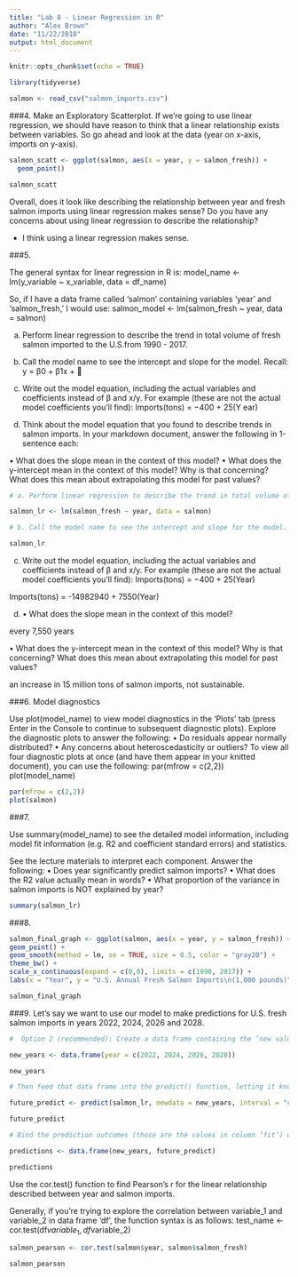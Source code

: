 ```yaml
---
title: "Lab 8 - Linear Regression in R"
author: "Alex Brown"
date: "11/22/2018"
output: html_document
---
```


```r
knitr::opts_chunk$set(echo = TRUE)
```

```r
library(tidyverse)

salmon <- read_csv("salmon_imports.csv")
```

###4. Make an Exploratory Scatterplot. If we’re going to use linear regression, we should have reason to think that a linear relationship exists between
variables. So go ahead and look at the data (year on x-axis, imports on y-axis).

```r
salmon_scatt <- ggplot(salmon, aes(x = year, y = salmon_fresh)) + 
  geom_point()

salmon_scatt
```

Overall, does it look like describing the relationship between
year and fresh salmon imports using linear regression makes sense? Do you have any concerns about using linear regression to describe the relationship?

- I think using a linear regression makes sense.

###5. 

The general syntax for linear regression in R is:
model_name <- lm(y_variable ~ x_variable, data = df_name)

So, if I have a data frame called ‘salmon’ containing variables ‘year’ and ‘salmon_fresh,’ I would use: salmon_model <- lm(salmon_fresh ~ year, data = salmon)

a. Perform linear regression to describe the trend in total volume of fresh salmon imported to the U.S.from 1990 - 2017.

b. Call the model name to see the intercept and slope for the model. Recall:
y = β0 + β1x + 

c. Write out the model equation, including the actual variables and coefficients instead of β and x/y. For example (these are not the actual model coefficients you’ll find): Imports(tons) = −400 + 25(Y ear)

d. Think about the model equation that you found to describe trends in salmon imports. In your markdown document, answer the following in 1-sentence each:

• What does the slope mean in the context of this model?
• What does the y-intercept mean in the context of this model? Why is that concerning? What does this mean about extrapolating this model for past values?
```r
# a. Perform linear regression to describe the trend in total volume of fresh salmon imported to the U.S.from 1990 - 2017.

salmon_lr <- lm(salmon_fresh ~ year, data = salmon)

# b. Call the model name to see the intercept and slope for the model. Recall:y = β0 + β1x + 

salmon_lr
```
c. Write out the model equation, including the actual variables and coefficients instead of β and x/y. For example (these are not the actual model coefficients you’ll find): Imports(tons) = −400 + 25(Year)

Imports(tons) = -14982940 + 7550(Year)

d. 
• What does the slope mean in the context of this model?

every 7,550 years

• What does the y-intercept mean in the context of this model? Why is that concerning? What does this mean about extrapolating this model for past values?

an increase in 15 million tons of salmon imports, not sustainable.

###6. Model diagnostics

Use plot(model_name) to view model diagnostics in the ‘Plots’ tab (press Enter in the Console to continue to subsequent diagnostic plots). Explore the diagnostic plots to answer the following:
• Do residuals appear normally distributed?
• Any concerns about heteroscedasticity or outliers?
To view all four diagnostic plots at once (and have them appear in your knitted document), you can use the following:
par(mfrow = c(2,2))
plot(model_name)

```r
par(mfrow = c(2,2))
plot(salmon)
```

###7. 

Use summary(model_name) to see the detailed model information, including model fit information (e.g. R2 and coefficient standard errors) and statistics.

See the lecture materials to interpret each component. Answer the following:
• Does year significantly predict salmon imports?
• What does the R2 value actually mean in words?
• What proportion of the variance in salmon imports is NOT explained by year?

```r
summary(salmon_lr)
```

###8. 

```r
salmon_final_graph <- ggplot(salmon, aes(x = year, y = salmon_fresh)) +
geom_point() +
geom_smooth(method = lm, se = TRUE, size = 0.5, color = "gray20") +
theme_bw() +
scale_x_continuous(expand = c(0,0), limits = c(1990, 2017)) +
labs(x = "Year", y = "U.S. Annual Fresh Salmon Imports\n(1,000 pounds)")

salmon_final_graph
```
###9.
Let’s say we want to use our model to make predictions for U.S. fresh salmon imports in years 2022, 2024, 2026 and 2028.
```r
#  Option 2 (recommended): Create a data frame containing the ‘new values’ that you want to make predictions for, feed that into the predict() function

new_years <- data.frame(year = c(2022, 2024, 2026, 2028))

new_years

# Then feed that data frame into the predict() function, letting it know which model to use to make predictions for the new values.Include interval = “confidence” to also report the lower and upper bounds of the 95% CI for model fit at each year.

future_predict <- predict(salmon_lr, newdata = new_years, interval = "confidence")

future_predict

# Bind the prediction outcomes (those are the values in column ‘fit’) with the ‘new_years’ data to actually create a useful table of predicted imports and upper and lower CI:

predictions <- data.frame(new_years, future_predict)

predictions
```

Use the cor.test() function to find Pearson’s r for the linear relationship described between year and salmon imports.

Generally, if you’re trying to explore the correlation between variable_1 and variable_2 in data frame ‘df’, the function syntax is as follows:
test_name <- cor.test(df$variable_1, df$variable_2)

```r
salmon_pearson <- cor.test(salmon$year, salmon$salmon_fresh)

salmon_pearson
```

